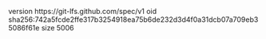 version https://git-lfs.github.com/spec/v1
oid sha256:742a5fcde2ffe317b3254918ea75b6de232d3d4f0a31dcb07a709eb35086f61e
size 5006
